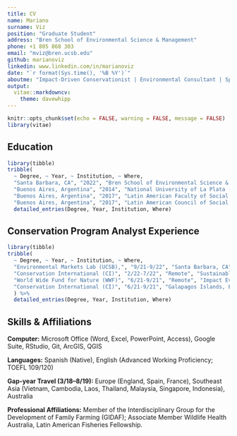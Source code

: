 ```yaml
---
title: CV
name: Mariano
surname: Viz
position: "Graduate Student"
address: "Bren School of Environmental Science & Management"
phone: +1 805 868 303
email: "mviz@bren.ucsb.edu"
github: marianoviz
linkedin: www.linkedin.com/in/marianoviz
date: "`r format(Sys.time(), '%B %Y')`"
aboutme: "Impact-Driven Conservationist | Environmental Consultant | Specialist in Impact Evaluation & Conservation Program Analysis"
output: 
  vitae::markdowncv:
    theme: davewhipp
---
```


```r
knitr::opts_chunk$set(echo = FALSE, warning = FALSE, message = FALSE)
library(vitae)
```



## Education

```r
library(tibble)
tribble(
  ~ Degree, ~ Year, ~ Institution, ~ Where,
  "Santa Barbara, CA", "2022", "Bren School of Environmental Science & Management", "Master of Environmental Science and Management",
  "Buenos Aires, Argentina", "2014", "National University of La Plata (UNLP)", "Doctor of Veterinary Medicine",
  "Buenos Aires, Argentina", "2017", "Latin American Faculty of Social Sciences -FLACSO-", "Specialist Degree in Human Development",
  "Buenos Aires, Argentina", "2017", "Latin American Council of Social Sciences -CLACSO-", "Higher Diploma in Public Policies for Equality") %>% 
  detailed_entries(Degree, Year, Institution, Where)
```

## Conservation Program Analyst Experience

```r

library(tibble)
tribble(
  ~ Degree, ~ Year, ~ Institution, ~ Where,
  "Environmental Markets Lab (UCSB),", "9/21-9/22", "Santa Barbara, CA", "Graduate Student Researcher",
  "Conservation International (CI)", "2/22-7/22", "Remote", "Sustainable Business Consultant",
  "World Wide Fund for Nature (WWF)", "6/21-9/21", "Remote", "Impact Evaluation Intern",
  "Conservation International (CI)", "6/21-9/21", "Galapagos Islands, Ecuador", "Sustainable Business Analyst Intern"
  ) %>% 
  detailed_entries(Degree, Year, Institution, Where)
```

## Skills & Affiliations

**Computer:** Microsoft Office (Word, Excel, PowerPoint, Access), Google Suite, RStudio, Git, ArcGIS, QGIS


**Languages:** Spanish (Native), English (Advanced Working Proficiency; TOEFL 109/120)

**Gap-year Travel (3/18–8/19):** Europe (England, Spain, France), Southeast Asia (Vietnam, Cambodia, Laos,
Thailand, Malaysia, Singapore, Indonesia), Australia

**Professional Affiliations:** Member of the Interdisciplinary Group for the Development of Family Farming
(GIDAF); Associate Member Wildlife Health Australia, Latin American Fisheries Fellowship.
